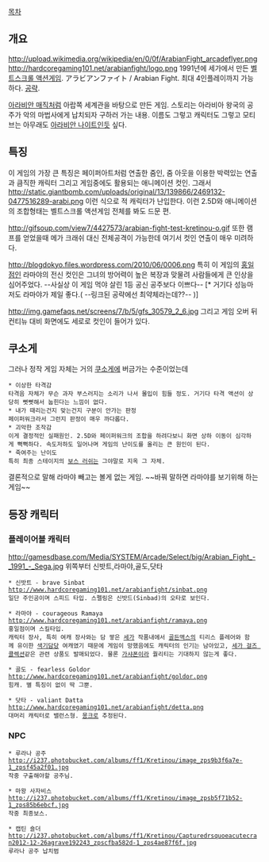 [[목차]]
== 개요 ==
http://upload.wikimedia.org/wikipedia/en/0/0f/ArabianFight_arcadeflyer.png
http://hardcoregaming101.net/arabianfight/logo.png
{{{#!html
<iframe width="420" height="315" src="http://www.youtube.com/embed/xysoJtuwqro" frameborder="0" allowfullscreen></iframe>
}}}
1991년에 세가에서 만든 [[벨트스크롤 액션게임]]. アラビアンファイト / Arabian Fight. 최대 4인플레이까지 가능하다. [http://janet.egloos.com/4727666 공략].

[[아라비안 매직]]처럼 아랍쪽 세계관을 바탕으로 만든 게임. 스토리는 아라비아 왕국의 공주가 악의 마법사에게 납치되자 구하러 가는 내용. 이름도 그렇고 캐릭터도 그렇고 모티브는 아무래도 [[아라비안 나이트]]인듯 싶다.

== 특징 ==
이 게임의 가장 큰 특징은 페이퍼아트처럼 연출한 줌인, 줌 아웃을 이용한 박력있는 연출과 큼직한 캐릭터 그리고 게임중에도 활용되는 애니메이션 컷인. 그래서
http://static.giantbomb.com/uploads/original/13/139866/2469132-0477516289-arabi.png
이런 식으로 적 캐릭터가 난입한다. 이런 2.5D와 애니메이션의 조합형태는 벨트스크롤 액션게임 전체를 봐도 드문 편.

http://gifsoup.com/view7/4427573/arabian-fight-test-kretinou-o.gif
또한 램프를 얻었을때 메가 크래쉬 대신 전체공격이 가능한데 여기서 컷인 연출이 매우 미려하다.

http://blogdokyo.files.wordpress.com/2010/06/0006.png
특히 이 게임의 [[홍일점]]인 라마야의 전신 컷인은 그녀의 방어력이 높은 복장과 맞물려 사람들에게 큰 인상을 심어주었다. --사실상 이 게임 먹야 살린 1등 공신 공주보다 이쁘다-- [* 거기다 성능마저도 라마야가 제일 좋다.( --링크된 공략에선 최약체라는데??-- )]

http://img.gamefaqs.net/screens/7/b/5/gfs_30579_2_6.jpg
그리고 게임 오버 뒤 컨티뉴 대비 화면에도 세로로 컷인이 들어가 있다.
== 쿠소게 ==
그러나 정작 게임 자체는 거의 [[쿠소게]]에 버금가는 수준이었는데 

 * 이상한 타격감
 타격음 자체가 무슨 과자 부스러지는 소리가 나서 몰입이 힘들 정도. 거기다 타격 액션이 상당히 뻣뻣해서 눕힌다는 느낌이 없다.
 * 내가 때리는건지 맞는건지 구분이 안가는 판정
 페이퍼워크라서 그런지 판정이 매우 까다롭다.
 * 괴악한 조작감
 이게 결정적인 실패원인. 2.5D와 페이퍼워크의 조합을 하려다보니 화면 상하 이동이 심각하게 뻑뻑하다. 속도저하도 일어나며 게임의 난이도를 올리는 큰 원인이 된다.
 * 죽여주는 난이도
 특히 최종 스테이지의 [[보스 러쉬]]는 그야말로 지옥 그 자체.

결론적으로 말해 라마야 빼고는 볼게 없는 게임. ~~바꿔 말하면 라마야를 보기위해 하는 게임~~
== 등장 캐릭터 ==
=== 플레이어블 캐릭터 ===
http://gamesdbase.com/Media/SYSTEM/Arcade/Select/big/Arabian_Fight_-_1991_-_Sega.jpg
위쪽부터 신밧트,라마야,골도,닷타
 
 * 신밧트 - brave Sinbat
 http://www.hardcoregaming101.net/arabianfight/sinbat.png
 일단 주인공이며 스피드 타입. 스펠링은 신밧드(Sinbad)의 오타로 보인다. 

 * 라마야 - courageous Ramaya 
 http://www.hardcoregaming101.net/arabianfight/ramaya.png
 홍일점이며 스킬타입. 
 캐릭터 장사, 특히 여캐 장사와는 담 쌓은 [[세가]] 작품내에서 [[골든액스]]의 티리스 플레어와 함께 유이한 [[색기담당]] 여캐였기 때문에 게임이 망했음에도 캐릭터의 인기는 남아있고, [http://www.e-na.co.jp/omocha/product/index.asp?prd_id=gci000325&shopdept_id= 세가 걸즈 콜렉션]같은 관련 상품도 발매되었다. 물론 [[가샤폰]]이라 퀄리티는 기대하지 않는게 좋다.

 * 골도 - fearless Goldor 
 http://www.hardcoregaming101.net/arabianfight/goldor.png
 힘캐. 별 특징이 없이 딱 그뿐.

 * 닷타 - valiant Datta
 http://www.hardcoregaming101.net/arabianfight/detta.png
 대머리 캐릭터로 밸런스형. [[몽크]]로 추정된다.
=== NPC ===
 * 루라나 공주
 http://i237.photobucket.com/albums/ff1/Kretinou/image_zps9b3f6a7e-1_zpsf45a2f01.jpg
 작중 구출해야할 공주님.

 * 마왕 사자비스
 http://i237.photobucket.com/albums/ff1/Kretinou/image_zpsb5f71b52-1_zps85b6ebcf.jpg
 작중 최종보스.

 * 캡틴 숄더
 http://i237.photobucket.com/albums/ff1/Kretinou/Capturedrsquoeacutecran2012-12-26agrave192243_zpscfba582d-1_zps4ae87f6f.jpg
 루라나 공주 납치범
